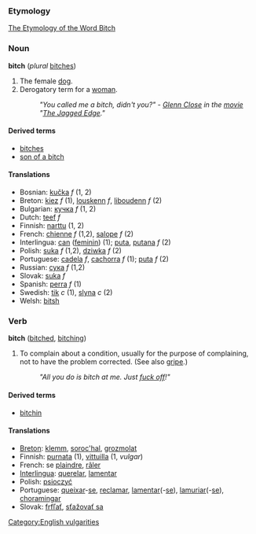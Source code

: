 === Etymology ===
[http://www.roxanne.org/~maeve/bitch.html The Etymology of the Word Bitch]

=== Noun ===
'''bitch''' (''plural'' [[bitches]])
# The female [[dog]].
# Derogatory term for a [[woman]].
#:''"You called me a bitch, didn't you?" - [[w:Glenn Close|Glenn Close]] in the [[movie]] "[[w:The Jagged Edge|The Jagged Edge]]."''

====Derived terms====
*[[bitches]]
*[[son of a bitch]]

==== Translations ====
*Bosnian: [[kučka]] ''f'' (1, 2)
*Breton: [[kiez]] ''f'' (1), [[louskenn]] ''f'', [[liboudenn]] ''f'' (2)
*Bulgarian: [[кучка]] ''f'' (1, 2)
*Dutch: [[teef]] ''f''
*Finnish: [[narttu]] (1, 2)
*French: [[chienne]] ''f'' (1,2), [[salope]] ''f'' (2)
*Interlingua: [[can]] ([[feminin]]) (1); [[puta]], [[putana]] ''f'' (2)
*Polish: [[suka]] ''f'' (1,2), [[dziwka]] ''f'' (2)
*Portuguese: [[cadela]] ''f'', [[cachorra]] ''f'' (1); [[puta]] ''f'' (2)
*Russian: [[сука]] ''f'' (1,2)
*Slovak: [[suka]] ''f''
*Spanish: [[perra]] ''f'' (1)
*Swedish: [[tik]] ''c'' (1), [[slyna]] ''c'' (2)
*Welsh: [[bitsh]]

=== Verb ===
'''bitch''' ([[bitched]], [[bitching]])

# To complain about a condition, usually for the purpose of complaining, not to have the problem corrected. (See also [[gripe]].)
#:''"All you do is bitch at me. Just [[fuck off]]!"''

====Derived terms====
*[[bitchin]]

==== Translations ====
*[[Breton]]: [[klemm]], [[soroc'hal]], [[grozmolat]]
*Finnish: [[purnata]] (1), [[vittuilla]] (1, ''vulgar'')
*French: se [[plaindre]], [[râler]]
*[[Interlingua]]: [[querelar]], [[lamentar]]
*Polish: [[psioczyć]]
*Portuguese: [[queixar]]-[[se]], [[reclamar]], [[lamentar]](-[[se]]), [[lamuriar]](-[[se]]), [[choramingar]]
*Slovak: [[frfľať]], [[sťažovať sa]]

[[Category:English vulgarities]]